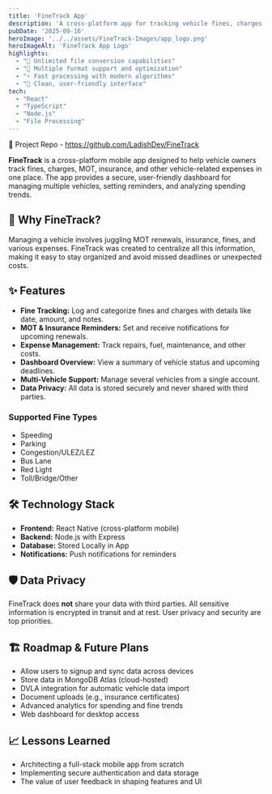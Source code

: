 ```yaml
---
title: 'FineTrack App'
description: 'A cross-platform app for tracking vehicle fines, charges, MOT, insurance, and related expenses.'
pubDate: '2025-09-16'
heroImage: '../../assets/FineTrack-Images/app_logo.png'
heroImageAlt: 'FineTrack App Logo'
highlights:
  - "📁 Unlimited file conversion capabilities"
  - "🔄 Multiple format support and optimization"
  - "⚡ Fast processing with modern algorithms"
  - "🎯 Clean, user-friendly interface"
tech:
  - "React"
  - "TypeScript"
  - "Node.js"
  - "File Processing"
---
```


🔗 Project Repo - https://github.com/LadishDev/FineTrack

**FineTrack** is a cross-platform mobile app designed to help vehicle owners track fines, charges, MOT, insurance, and other vehicle-related expenses in one place. The app provides a secure, user-friendly dashboard for managing multiple vehicles, setting reminders, and analyzing spending trends.

## 🚗 Why FineTrack?

Managing a vehicle involves juggling MOT renewals, insurance, fines, and various expenses. FineTrack was created to centralize all this information, making it easy to stay organized and avoid missed deadlines or unexpected costs.

## ✨ Features

- **Fine Tracking:** Log and categorize fines and charges with details like date, amount, and notes.
- **MOT & Insurance Reminders:** Set and receive notifications for upcoming renewals.
- **Expense Management:** Track repairs, fuel, maintenance, and other costs.
- **Dashboard Overview:** View a summary of vehicle status and upcoming deadlines.
- **Multi-Vehicle Support:** Manage several vehicles from a single account.
- **Data Privacy:** All data is stored securely and never shared with third parties.

### Supported Fine Types

- Speeding
- Parking
- Congestion/ULEZ/LEZ
- Bus Lane
- Red Light
- Toll/Bridge/Other

## 🛠️ Technology Stack

- **Frontend:** React Native (cross-platform mobile)
- **Backend:** Node.js with Express
- **Database:** Stored Locally in App
- **Notifications:** Push notifications for reminders

## 🛡️ Data Privacy

FineTrack does **not** share your data with third parties. All sensitive information is encrypted in transit and at rest. User privacy and security are top priorities.

## 🏗️ Roadmap & Future Plans

- Allow users to signup and sync data across devices
- Store data in MongoDB Atlas (cloud-hosted)
- DVLA integration for automatic vehicle data import
- Document uploads (e.g., insurance certificates)
- Advanced analytics for spending and fine trends
- Web dashboard for desktop access

## 📈 Lessons Learned

- Architecting a full-stack mobile app from scratch
- Implementing secure authentication and data storage
- The value of user feedback in shaping features and UI
